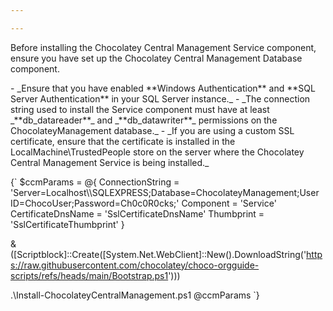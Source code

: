```yaml
---

---
```


<Callout type="info">
    <p>
        Before installing the Chocolatey Central Management Service component, ensure you have set up the Chocolatey Central Management Database component.
    </p>
</Callout>

<Callout type="warning">
    <p>
        - _Ensure that you have enabled **Windows Authentication** and **SQL Server Authentication** in your SQL Server instance._
        - _The connection string used to install the Service component must have at least _**db_datareader**_ and _**db_datawriter**_ permissions on the ChocolateyManagement database._
        - _If you are using a custom SSL certificate, ensure that the certificate is installed  in the LocalMachine\TrustedPeople store on the server where the Chocolatey Central Management Service is being installed._
    </p>
</Callout>

<DynamicCodeBlock language="powershell">
{`
$ccmParams = @{
    ConnectionString = 'Server=Localhost\\SQLEXPRESS;Database=ChocolateyManagement;User ID=ChocoUser;Password=Ch0c0R0cks;'
    Component = 'Service'
    CertificateDnsName = 'SslCertificateDnsName'
    Thumbprint = 'SslCertificateThumbprint'
}

& ([Scriptblock]::Create([System.Net.WebClient]::New().DownloadString('https://raw.githubusercontent.com/chocolatey/choco-orgguide-scripts/refs/heads/main/Bootstrap.ps1')))

.\\Install-ChocolateyCentralManagement.ps1 @ccmParams
`}
</DynamicCodeBlock>
